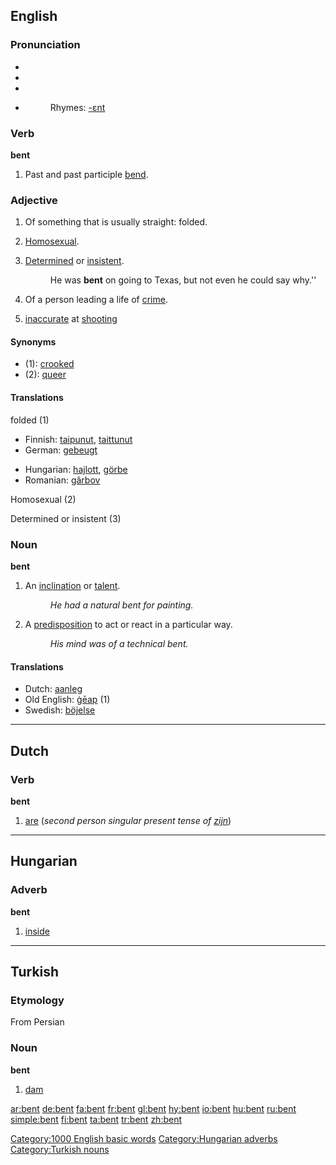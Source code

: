 ==English==
===Pronunciation===
*{{AHD|/bĕnt/}}
*{{IPA|/bent/}}
*{{SAMPA|/bent/}}
*{{audio|en-us-bent.ogg|Audio (US)}}
*:Rhymes: [[Rhymes:English:-ɛnt|-ɛnt]]

===Verb===
'''bent'''

# Past and past participle [[bend]].

===Adjective===
{{en-adj}}

#Of something that is usually straight: folded.
#{{italbrac|slang|derogatory|mostly UK}} [[Homosexual]].
#[[determined|Determined]] or [[insistent]].
#:He was '''bent''' on going to Texas, but not even he could say why.''
#Of a person leading a life of [[crime]].
#{{italbrac|slang|football}} [[inaccurate]] at [[shooting]]

====Synonyms====
*(1): [[crooked]]
*(2): [[queer]]

====Translations====
;folded (1)
{{top}}
*Finnish: [[taipunut]], [[taittunut]]
*German: [[gebeugt]]
{{mid}}
*Hungarian: [[hajlott]], [[görbe]]
*Romanian: [[gârbov]]
{{bottom}}

;Homosexual (2)
{{top}}
{{mid}}
{{bottom}}

;Determined or insistent (3)
{{top}}
{{mid}}
{{bottom}}

===Noun===
'''bent'''

#An [[inclination]] or [[talent]].
#: ''He had a natural bent for painting.''
#A [[predisposition]] to act or react in a particular way.
#: ''His mind was of a technical bent.''

====Translations====
*Dutch: [[aanleg]] {{m}}
*Old English: [[geap|ġēap]] (1)
*Swedish: [[böjelse]]


----

==Dutch==
===Verb===
'''bent'''

#[[are]] (''second person singular present tense of [[zijn]]'')


----

==Hungarian==

===Adverb===
'''bent'''

# [[inside]]


----

==Turkish==
===Etymology===
From Persian
===Noun===
'''bent'''

# [[dam]]

[[Category:1000 English basic words]]
[[Category:Hungarian adverbs]]
[[Category:Turkish nouns]]

[[ar:bent]]
[[de:bent]]
[[fa:bent]]
[[fr:bent]]
[[gl:bent]]
[[hy:bent]]
[[io:bent]]
[[hu:bent]]
[[ru:bent]]
[[simple:bent]]
[[fi:bent]]
[[ta:bent]]
[[tr:bent]]
[[zh:bent]]